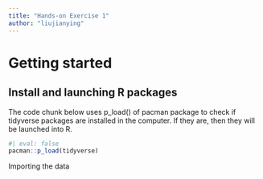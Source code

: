 ```yaml
---
title: "Hands-on Exercise 1"
author: "liujianying"
---
```


# Getting started

## Install and launching R packages

The code chunk below uses p_load() of pacman package to check if tidyverse packages are installed in the computer. If they are, then they will be launched into R.

```r
#| eval: false
pacman::p_load(tidyverse)
```

Importing the data

```r

```
